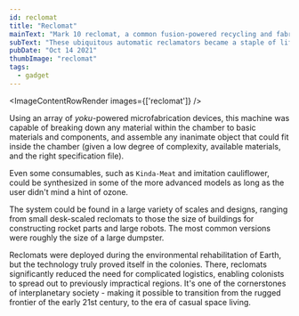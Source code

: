 ```yaml
---
id: reclomat
title: "Reclomat"
mainText: "Mark 10 reclomat, a common fusion-powered recycling and fabrication appliance found across the System."
subText: "These ubiquitous automatic reclamators became a staple of life in the offworld colonies."
pubDate: "Oct 14 2021"
thumbImage: "reclomat"
tags:
  - gadget
---
```



<ImageContentRowRender 
  images={['reclomat']}
/>

Using an array of *yoku*-powered microfabrication devices, this machine was capable of breaking down any material within the chamber to basic materials and components, and assemble any inanimate object that could fit inside the chamber (given a low degree of complexity, available materials, and the right specification file).

Even some consumables, such as `Kinda-Meat` and imitation cauliflower, could be synthesized in some of the more advanced models as long as the user didn't mind a hint of ozone.

The system could be found in a large variety of scales and designs, ranging from small desk-scaled reclomats to those the size of buildings for constructing rocket parts and large robots. The most common versions were roughly the size of a large dumpster.

Reclomats were deployed during the environmental rehabilitation of Earth, but the technology truly proved itself in the colonies. There, reclomats significantly reduced the need for complicated logistics, enabling colonists to spread out to previously impractical regions. It's one of the cornerstones of interplanetary society - making it possible to transition from the rugged frontier of the early 21st century, to the era of casual space living.